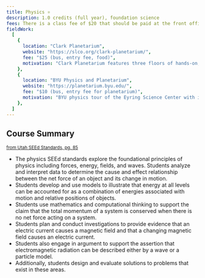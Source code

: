 ```yaml
---
title: Physics ⚛️
description: 1.0 credits (full year), foundation science
fees: There is a class fee of $20 that should be paid at the front office. This fee covers any lab materials used throughout the course including model rocket and car materials.
fieldWork:
  [
    {
      location: "Clark Planetarium",
      website: "https://slco.org/clark-planetarium/",
      fee: "$25 (bus, entry fee, food)",
      motivation: "Clark Planetarium features three floors of hands-on, interactive exhibits. The topics are Earth, Near Earth, and Beyond.",
    },
    {
      location: "BYU Physics and Planetarium",
      website: "https://planetarium.byu.edu/",
      fee: "$10 (bus, entry fee for planetarium)",
      motivation: "BYU physics tour of the Eyring Science Center with information about physics careers and work. Planetarium show about the formation of the universe and its structures.",
    },
  ]
---
```


## Course Summary

<small>
  <a
    href="https://schools.utah.gov/curr/science/_science_/2023SEEdK12.pdf"
    target="_blank"
  >
    from Utah SEEd Standards, pg. 85
  </a>
</small>

- The physics SEEd standards explore the foundational principles of physics including forces, energy, fields, and waves. Students analyze and interpret data to determine the cause and effect relationship between the net force of an object and its change in motion.
- Students develop and use models to illustrate that energy at all levels can be accounted for as a combination of energies associated with motion and relative positions of objects.
- Students use mathematics and computational thinking to support the claim that the total momentum of a system is conserved when there is no net force acting on a system.
- Students plan and conduct investigations to provide evidence that an electric current causes a magnetic field and that a changing magnetic field causes an electric current.
- Students also engage in argument to support the assertion that electromagnetic radiation can be described either by a wave or a particle model.
- Additionally, students design and evaluate solutions to problems that exist in these areas.
